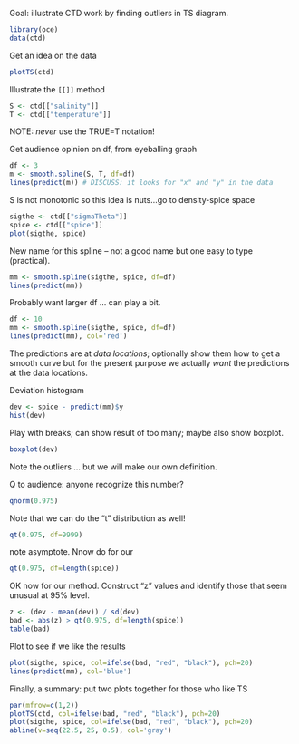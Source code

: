Goal: illustrate CTD work by finding outliers in TS diagram.

```r
library(oce)
data(ctd)
```

Get an idea on the data
```r
plotTS(ctd)
```

Illustrate the ``[[]]`` method
```r
S <- ctd[["salinity"]]
T <- ctd[["temperature"]]
```
NOTE: *never* use the TRUE=T notation!

Get audience opinion on df, from eyeballing graph
```r
df <- 3
m <- smooth.spline(S, T, df=df)
lines(predict(m)) # DISCUSS: it looks for "x" and "y" in the data
```

S is not monotonic so this idea is nuts...go to density-spice space
```r
sigthe <- ctd[["sigmaTheta"]]
spice <- ctd[["spice"]]
plot(sigthe, spice)
```

New name for this spline -- not a good name but one easy to type (practical).
```r
mm <- smooth.spline(sigthe, spice, df=df)
lines(predict(mm))
```

Probably want larger df ... can play a bit.
```r
df <- 10
mm <- smooth.spline(sigthe, spice, df=df)
lines(predict(mm), col='red')
```

The predictions are at *data locations*; optionally show them how to get a
smooth curve but for the present purpose we actually *want* the predictions at
the data locations.

Deviation histogram
```r
dev <- spice - predict(mm)$y
hist(dev)
```

Play with breaks; can show result of too many; maybe also show boxplot.
```r
boxplot(dev)
```

Note the outliers ... but we will make our own definition.

Q to audience: anyone recognize this number?
```r
qnorm(0.975)
```

Note that we can do the "t" distribution as well!
```r
qt(0.975, df=9999)
```
note asymptote.  Nnow do for our
```r
qt(0.975, df=length(spice))
```

OK now for our method. Construct "z" values and identify those that seem
unusual at 95% level.
```r
z <- (dev - mean(dev)) / sd(dev)
bad <- abs(z) > qt(0.975, df=length(spice))
table(bad) 
```
Plot to see if we like the results
```r
plot(sigthe, spice, col=ifelse(bad, "red", "black"), pch=20)
lines(predict(mm), col='blue')
```

Finally, a summary: put two plots together for those who like TS
```r
par(mfrow=c(1,2))
plotTS(ctd, col=ifelse(bad, "red", "black"), pch=20)
plot(sigthe, spice, col=ifelse(bad, "red", "black"), pch=20)
abline(v=seq(22.5, 25, 0.5), col='gray')
```
